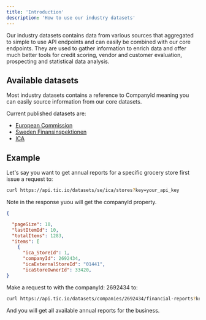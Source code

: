 ```yaml
---
title: 'Introduction'
description: 'How to use our industry datasets'
---
```


Our industry datasets contains data from various sources that aggregated to simple to use
API endpoints and can easily be combined with our core endpoints. They are used to gather
information to enrich data and offer much better tools for credit scoring, vendor and
customer evaluation, prospecting and statistical data analysis.

## Available datasets

Most industry datasets contains a reference to CompanyId meaning you can easily source
information from our core datasets.

Current published datasets are:

- [European Commission](/api-industry/europeancommission)
- [Sweden Finansinspektionen](/api-industry/finansinspektionen)
- [ICA](/datasets/ica)

## Example

Let's say you want to get annual reports for a specific grocery store first issue a
request to:

```bash cURL
curl https://api.tic.io/datasets/se/ica/stores?key=your_api_key
```

Note in the response yuou will get the companyId property.

```json Response
{

  "pageSize": 10,
  "lastItemId": 10,
  "totalItems": 1283,
  "items": [
    {
      "ica_StoreId": 1,
      "companyId": 2692434,
      "icaExternalStoreId": "01441",
      "icaStoreOwnerId": 33420,
}
```

Make a request to with the companyId: 2692434 to:

```bash cURL
curl https://api.tic.io/datasets/companies/2692434/financial-reports?key=your_api_key
```

And you will get all available annual reports for the business.
